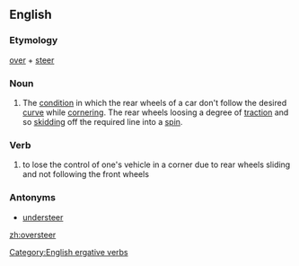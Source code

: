 ==English==
{{wikipedia}}
===Etymology===
[[over]] + [[steer]]

===Noun===
{{en-noun}}

# The [[condition]] in which the rear wheels of a car don't follow the desired [[curve]] while [[cornering]]. The rear wheels loosing a degree of [[traction]] and so [[skidding]] off the required line into a [[spin]].

===Verb===
{{en-verb}}

#to lose the control of one's vehicle in a corner due to rear wheels sliding and not following the front wheels

===Antonyms===
* [[understeer]]

[[Category:English ergative verbs]]

[[zh:oversteer]]